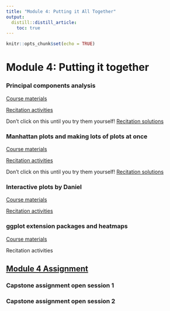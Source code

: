```yaml
---
title: "Module 4: Putting it All Together"
output:
  distill::distill_article:
    toc: true
---
```


```r
knitr::opts_chunk$set(echo = TRUE)
```

# Module 4: Putting it together

### Principal components analysis

[Course materials](4_09_PCA/09_PCA.html)

[Recitation activities](4_09_PCA/09_PCA_recitation.html)

Don't click on this until you try them yourself! [Recitation solutions](4_09_PCA/09_PCA_recitation_solutions.html)

### Manhattan plots and making lots of plots at once

[Course materials](4_10_manhattan/10_manhattan.html)

[Recitation activities](4_10_manhattan/10_manhattan_recitation.html)

Don't click on this until you try them yourself! [Recitation solutions](4_10_manhattan/10_manhattan_recitation_solutions.html)

### Interactive plots by Daniel

[Course materials](4_11_interactive_plots/11_interactive_plots.html)

[Recitation activities](4_11_interactive_plots/11_interactive_plots_recitation.html)

### ggplot extension packages and heatmaps

[Course materials](4_12_leftovers/12_leftovers.html)

Recitation activities

## [Module 4 Assignment](assignments/module_4.html)

### Capstone assignment open session 1

### Capstone assignment open session 2

